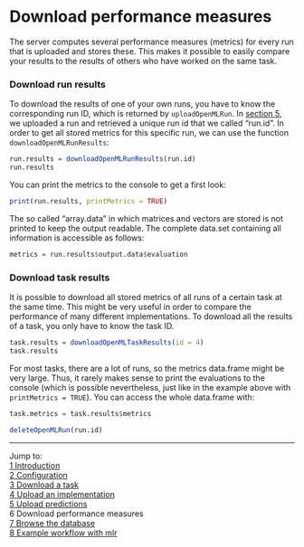 Download performance measures
=============================

The server computes several performance measures (metrics) for every run that is uploaded and stores these. This makes it possible to easily compare your results to the results of others who have worked
on the same task. 

### Download run results
To download the results of one of your own runs, you have to know the corresponding run ID, which is returned by `uploadOpenMLRun`. In [section 5](5-Upload-predictions.md), we uploaded a run and
retrieved a unique run id that we called "run.id". In order to get all stored metrics for this
specific run, we can use the function `downloadOpenMLRunResults`:

```r
run.results = downloadOpenMLRunResults(run.id)
run.results
```
You can print the metrics to the console to get a first look:
```r
print(run.results, printMetrics = TRUE)
```
The so called "array.data" in which matrices and vectors are stored is not printed to keep
the output readable. The complete data.set containing all information is accessible as follows:
```r
metrics = run.results$output.data$evaluation
```
### Download task results
It is possible to download all stored metrics of all runs of a certain task at the same time. This
might be very useful in order to compare the performance of many different implementations. To
download all the results of a task, you only have to know the task ID. 

```r
task.results = downloadOpenMLTaskResults(id = 4)
task.results
```
For most tasks, there are a lot of runs, so the metrics data.frame might be very large. Thus, it
rarely makes sense to print the evaluations to the console (which is possible nevertheless, just
like in the example above with `printMetrics = TRUE`). You can access the whole data.frame with:
```r
task.metrics = task.results$metrics
```
```r
deleteOpenMLRun(run.id)
```
----------------------------------------------------------------------------------------------------
Jump to:   
[1 Introduction](1-Introduction.md)  
[2 Configuration](2-Configuration.md)  
[3 Download a task](3-Download-a-task.md)  
[4 Upload an implementation](4-Upload-an-implementation.md)  
[5 Upload predictions](5-Upload-predictions.md)  
6 Download performance measures  
[7 Browse the database](7-Browse-the-database.md)  
[8 Example workflow with mlr](8-Example-workflow-with-mlr.md)